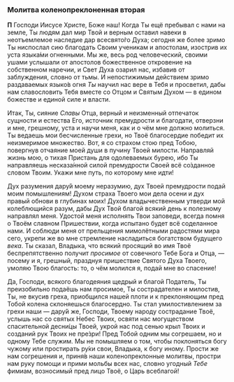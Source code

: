 ### Молитва коленопреклоненная вторая

**П** Господи Иисусе Христе, Боже наш! Когда Ты ещё пребывал с нами на земле, Ты людям дал мир Твой и верным оставил навеки в неотъемлемое наследие дар всесвято́го Духа; сегодня же более зримо Ты ниспослал сию благодать Своим ученикам и апостолам, изострив их уста языка́ми огненными. Мы же, весь род человеческий, своими ушами услышали от апостолов божественное откровение на собственном наречии, и Свет Духа озарил нас, избавив от заблуждения, словно от тьмы. И непостижимым действием зримо раздаваемых языко́в огня *Ты* научил нас вере в Тебя и просветил, дабы нам славословить Тебя вместе со Отцом и Святым Духом — в едином божестве и единой силе и власти.

Итак, Ты, сияние *Славы* Отца, верный и неизменный отпечаток сущности и естества Его, источник премудрости и благодати, отверзни и мне, грешному, уста и научи меня, как и о чём мне должно молиться. Ты ведаешь мои бесчисленные грехи, но Твоё благосердие победит их неизмеримое множество. Вот, я со страхом стою пред Тобою, повергнув отчаяние моей души в пучину Твоей милости. Направляй жизнь мою, о тихая Пристань для одолеваемых бурею, ибо Ты направляешь несказа́нной силой премудрости Своей всё со́зданное словом Твоим. Укажи мне путь, по которому мне идти!

Дух разумения дару́й моему неразумию, дух Твоей премудрости подай моим помышлениям! Духом страха Твоего мои дела осени и дух правый обнови в глубинах моих! Духом владычественным утверди мой колеблющийся разум, дабы Дух Твой благой всякий день к полезному направлял меня. Удостой меня исполнять Твои заповеди, всегда помня о Твоём славном Пришествии, когда испытано будет всё соделанное нами. И соблюди меня от прельщения мимолётными радостями мира сего, укрепи же во мне стремление насладиться богатством будущего *века*. Ты сказал, Владыка, что всякий просящий во имя Твоё беспрепятственно получит *просимое* от совечного Тебе Бога и Отца, — посему и я, грешный, празднуя пришествие Святого Духа Твоего, умоляю Твою благость: то, о чём молился я, подай мне во спасение!

Да, Господи, всякого благодеяния щедрый и благой Податель, Ты преизобильно подаёшь нам просимое, Ты сострадателен и милостив, Ты, не вкусив греха, приобщился нашей плоти и к преклоняющим пред Тобой колена склоняешься благосердно. Ты стал умилостивлением за грехи наши — дару́й же, Господи, Твоему народу сострадание Твоё, услышь нас со святых Небес Твоих, освяти нас могуществом спасительной десни́цы Твоей, укрой нас под сенью крыл Твоих и созданий рук Твоих не пре́зри! Пред Тобой одним мы согрешаем, но и одному Тебе служим. Мы не помышляем о том, чтобы поклоняться богу чужому или простирать ру́ки свои, Владыка, к богу иному. Прости же нам согрешения и, приня́в наши коленопреклонные молитвы, простри нам руку помощи и прими мольбы всех нас, словно угодный *Тебе* фимиам, возносимый пред лицо Твоё, о Царь всеблагой!
